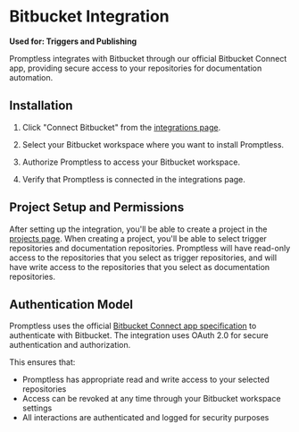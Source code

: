 # Bitbucket Integration

**Used for: Triggers and Publishing**

Promptless integrates with Bitbucket through our official Bitbucket Connect app, providing secure access to your repositories for documentation automation.

## Installation

1. Click "Connect Bitbucket" from the [integrations page](https://app.gopromptless.ai/integrations).

2. Select your Bitbucket workspace where you want to install Promptless.

3. Authorize Promptless to access your Bitbucket workspace.

4. Verify that Promptless is connected in the integrations page.

## Project Setup and Permissions

After setting up the integration, you'll be able to create a project in the [projects page](https://app.gopromptless.ai/projects). When creating a project, you'll be able to select trigger repositories and documentation repositories. Promptless will have read-only access to the repositories that you select as trigger repositories, and will have write access to the repositories that you select as documentation repositories.

## Authentication Model

Promptless uses the official [Bitbucket Connect app specification](https://developer.atlassian.com/cloud/bitbucket/connect-apps/) to authenticate with Bitbucket. The integration uses OAuth 2.0 for secure authentication and authorization.

This ensures that:
- Promptless has appropriate read and write access to your selected repositories
- Access can be revoked at any time through your Bitbucket workspace settings
- All interactions are authenticated and logged for security purposes